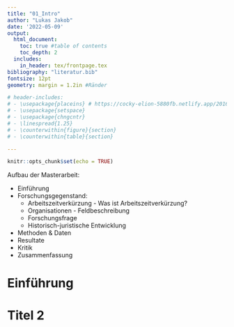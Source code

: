 ```yaml
---
title: "01_Intro"
author: "Lukas Jakob"
date: '2022-05-09'
output: 
  html_document:
    toc: true #table of contents
    toc_depth: 2
  includes:
    in_header: tex/frontpage.tex   
bibliography: "literatur.bib"  
fontsize: 12pt
geometry: margin = 1.2in #Ränder

# header-includes: 
# - \usepackage{placeins} # https://cocky-elion-5880fb.netlify.app/2016/03/30/writing-your-thesis-with-r-markdown-5-the-thesis-layout/
# - \usepackage{setspace}
# - \usepackage{chngcntr}
# - \linespread{1.25}  
# - \counterwithin{figure}{section}
# - \counterwithin{table}{section}

---
```


```r
knitr::opts_chunk$set(echo = TRUE)
```

Aufbau der Masterarbeit:

* Einführung
* Forschungsgegenstand:
  * Arbeitszeitverkürzung - Was ist Arbeitszeitverkürzung?
  * Organisationen - Feldbeschreibung
  * Forschungsfrage
  * Historisch-juristische Entwicklung
* Methoden & Daten
* Resultate
* Kritik
* Zusammenfassung



# Einführung




# Titel 2